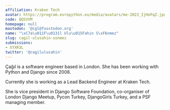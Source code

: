 ```yaml
---
affiliation: Kraken Tech
avatar: https://program.europython.eu/media/avatars/me-2023_IjHoFqZ.jpg
code: QQSVVM
homepage: null
mastodon: '@cgl@fosstodon.org'
name: "\xC7a\u011F\u0131l Ulu\u015Fahin S\xF6nmez"
slug: cagil-ulusahin-sonmez
submissions:
- XYXR3L
twitter: '@cagilulusahin'
---
```


Çağıl is a software engineer based in London. She has been working with Python and Django since 2008.

Currently she is working as a Lead Backend Engineer at Kraken Tech.

She is vice president in Django Software Foundation, co-organiser of London Django Meetup, Pycon Turkey, DjangoGirls Turkey, and a PSF managing member.
